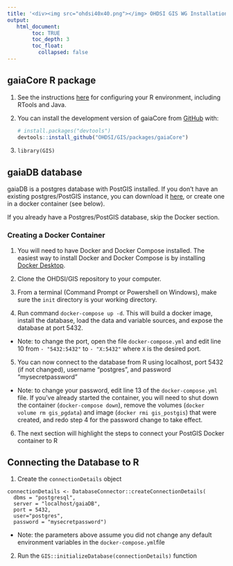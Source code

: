 ```yaml
---
title: '<div><img src="ohdsi40x40.png"></img> OHDSI GIS WG Installation</div>'
output:
   html_document:
        toc: TRUE
        toc_depth: 3
        toc_float:
          collapsed: false
---
```


## gaiaCore R package

1.  See the instructions [here](https://ohdsi.github.io/Hades/rSetup.html) for configuring your R environment, including RTools and Java.

2.  You can install the development version of gaiaCore from [GitHub](https://github.com/) with:

    ``` r
    # install.packages("devtools")
    devtools::install_github("OHDSI/GIS/packages/gaiaCore")
    ```
    
3. `library(GIS)`

## gaiaDB database

gaiaDB is a postgres database with PostGIS installed. If you don't have an existing postgres/PostGIS instance, you can download it [here](https://www.postgresql.org/download/), or create one in a docker container (see below).

If you already have a Postgres/PostGIS database, skip the Docker section. 

### Creating a Docker Container

1. You will need to have Docker and Docker Compose installed. The easiest way to install Docker and Docker Compose is by installing [Docker Desktop]([url](https://docs.docker.com/desktop/)).

2. Clone the OHDSI/GIS repository to your computer.

3. From a terminal (Command Prompt or Powershell on Windows), make sure the `init` directory is your working directory.

4. Run command `docker-compose up -d`. This will build a docker image, install the database, load the data and variable sources, and expose the database at port 5432.
- Note: to change the port, open the file `docker-compose.yml` and edit line 10 from `- "5432:5432"` to `- "X:5432"` where `X` is the desired port.

5. You can now connect to the database from R using localhost, port 5432 (if not changed), username "postgres", and password "mysecretpassword"
- Note: to change your password, edit line 13 of the `docker-compose.yml` file. If you've already started the container, you will need to shut down the container (`docker-compose down`), remove the volumes (`docker volume rm gis_pgdata`) and image (`docker rmi gis_postgis`) that were created, and redo step 4 for the password change to take effect.

6. The next section will highlight the steps to connect your PostGIS Docker container to R

## Connecting the Database to R

1. Create the `connectionDetails` object

```
connectionDetails <- DatabaseConnector::createConnectionDetails(
  dbms = "postgresql",
  server = "localhost/gaiaDB",
  port = 5432,
  user="postgres",
  password = "mysecretpassword") 
```
- Note: the parameters above assume you did not change any default environment variables in the `docker-compose.yml`file

2. Run the `GIS::initializeDatabase(connectionDetails)` function
